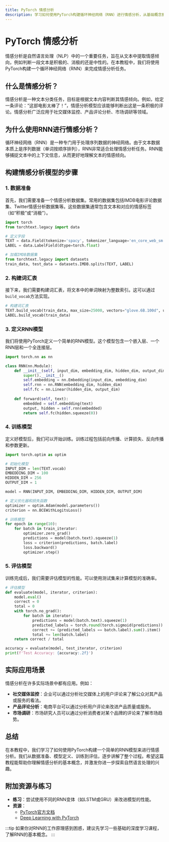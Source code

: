 ```yaml
---
title: PyTorch 情感分析
description: 学习如何使用PyTorch构建循环神经网络（RNN）进行情感分析，从基础概念到实际应用。
---
```


# PyTorch 情感分析

情感分析是自然语言处理（NLP）中的一个重要任务，旨在从文本中提取情感倾向，例如判断一段文本是积极的、消极的还是中性的。在本教程中，我们将使用PyTorch构建一个循环神经网络（RNN）来完成情感分析任务。

## 什么是情感分析？

情感分析是一种文本分类任务，目标是根据文本内容判断其情感倾向。例如，给定一条评论：“这部电影太棒了！”，情感分析模型应该能够判断出这是一条积极的评论。情感分析广泛应用于社交媒体监控、产品评论分析、市场调研等领域。

## 为什么使用RNN进行情感分析？

循环神经网络（RNN）是一种专门用于处理序列数据的神经网络。由于文本数据本质上是序列数据（单词按顺序排列），RNN非常适合处理情感分析任务。RNN能够捕捉文本中的上下文信息，从而更好地理解文本的情感倾向。

## 构建情感分析模型的步骤

### 1. 数据准备

首先，我们需要准备一个情感分析数据集。常用的数据集包括IMDB电影评论数据集、Twitter情感分析数据集等。这些数据集通常包含文本和对应的情感标签（如“积极”或“消极”）。

```python
import torch
from torchtext.legacy import data

# 定义字段
TEXT = data.Field(tokenize='spacy', tokenizer_language='en_core_web_sm')
LABEL = data.LabelField(dtype=torch.float)

# 加载IMDB数据集
from torchtext.legacy import datasets
train_data, test_data = datasets.IMDB.splits(TEXT, LABEL)
```

### 2. 构建词汇表

接下来，我们需要构建词汇表，将文本中的单词映射为整数索引。这可以通过`build_vocab`方法实现。

```python
# 构建词汇表
TEXT.build_vocab(train_data, max_size=25000, vectors="glove.6B.100d", unk_init=torch.Tensor.normal_)
LABEL.build_vocab(train_data)
```

### 3. 定义RNN模型

我们将使用PyTorch定义一个简单的RNN模型。这个模型包含一个嵌入层、一个RNN层和一个全连接层。

```python
import torch.nn as nn

class RNN(nn.Module):
    def __init__(self, input_dim, embedding_dim, hidden_dim, output_dim):
        super().__init__()
        self.embedding = nn.Embedding(input_dim, embedding_dim)
        self.rnn = nn.RNN(embedding_dim, hidden_dim)
        self.fc = nn.Linear(hidden_dim, output_dim)
    
    def forward(self, text):
        embedded = self.embedding(text)
        output, hidden = self.rnn(embedded)
        return self.fc(hidden.squeeze(0))
```

### 4. 训练模型

定义好模型后，我们可以开始训练。训练过程包括前向传播、计算损失、反向传播和参数更新。

```python
import torch.optim as optim

# 初始化模型
INPUT_DIM = len(TEXT.vocab)
EMBEDDING_DIM = 100
HIDDEN_DIM = 256
OUTPUT_DIM = 1

model = RNN(INPUT_DIM, EMBEDDING_DIM, HIDDEN_DIM, OUTPUT_DIM)

# 定义优化器和损失函数
optimizer = optim.Adam(model.parameters())
criterion = nn.BCEWithLogitsLoss()

# 训练模型
for epoch in range(10):
    for batch in train_iterator:
        optimizer.zero_grad()
        predictions = model(batch.text).squeeze(1)
        loss = criterion(predictions, batch.label)
        loss.backward()
        optimizer.step()
```

### 5. 评估模型

训练完成后，我们需要评估模型的性能。可以使用测试集来计算模型的准确率。

```python
# 评估模型
def evaluate(model, iterator, criterion):
    model.eval()
    correct = 0
    total = 0
    with torch.no_grad():
        for batch in iterator:
            predictions = model(batch.text).squeeze(1)
            predicted_labels = torch.round(torch.sigmoid(predictions))
            correct += (predicted_labels == batch.label).sum().item()
            total += len(batch.label)
    return correct / total

accuracy = evaluate(model, test_iterator, criterion)
print(f'Test Accuracy: {accuracy:.2f}')
```

## 实际应用场景

情感分析在许多实际场景中都有应用。例如：

- **社交媒体监控**：企业可以通过分析社交媒体上的用户评论来了解公众对其产品或服务的看法。
- **产品评论分析**：电商平台可以通过分析用户评论来改进产品质量或服务。
- **市场调研**：市场研究人员可以通过分析消费者对某个品牌的评论来了解市场趋势。

## 总结

在本教程中，我们学习了如何使用PyTorch构建一个简单的RNN模型来进行情感分析。我们从数据准备、模型定义、训练到评估，逐步讲解了整个过程。希望这篇教程能帮助你理解情感分析的基本概念，并激发你进一步探索自然语言处理的兴趣。

## 附加资源与练习

- **练习**：尝试使用不同的RNN变体（如LSTM或GRU）来改进模型的性能。
- **资源**：
  - [PyTorch官方文档](https://pytorch.org/docs/stable/index.html)
  - [Deep Learning with PyTorch](https://pytorch.org/assets/deep-learning/Deep-Learning-with-PyTorch.pdf)

:::tip
如果你对RNN的工作原理感到困惑，建议先学习一些基础的深度学习课程，了解RNN的基本概念。
:::